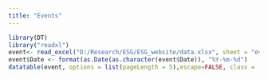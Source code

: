 ---
title: "Events"
---

```{r echo=FALSE, results='asis'}
library(DT)
library("readxl")
event<- read_excel("D:/Research/ESG/ESG_website/data.xlsx", sheet = "events")
event$Date <- format(as.Date(as.character(event$Date)), "%Y-%m-%d")
datatable(event, options = list(pageLength = 5),escape=FALSE, class = 'cell-border stripe')
```